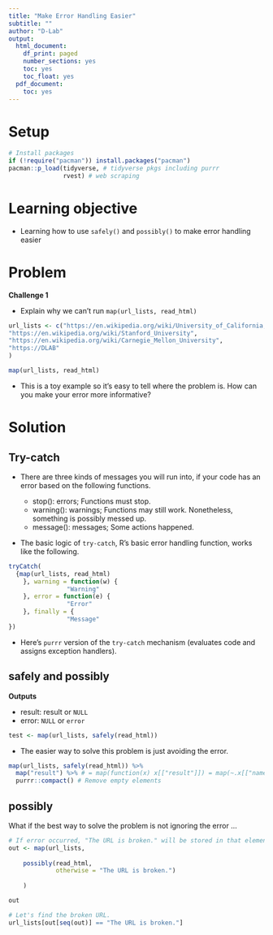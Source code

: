 ```yaml
---
title: "Make Error Handling Easier"
subtitle: ""
author: "D-Lab"
output:
  html_document:
    df_print: paged
    number_sections: yes
    toc: yes
    toc_float: yes
  pdf_document:
    toc: yes
---
```


# Setup 

```r
# Install packages 
if (!require("pacman")) install.packages("pacman")
pacman::p_load(tidyverse, # tidyverse pkgs including purrr
               rvest) # web scraping 
```

# Learning objective 

- Learning how to use `safely()` and `possibly()` to make error handling easier 

# Problem 

**Challenge 1**

- Explain why we can't run `map(url_lists, read_html)`



```r

url_lists <- c("https://en.wikipedia.org/wiki/University_of_California,_Berkeley",
"https://en.wikipedia.org/wiki/Stanford_University",
"https://en.wikipedia.org/wiki/Carnegie_Mellon_University",
"https://DLAB" 
)

```

```r

map(url_lists, read_html)

```

- This is a toy example so it's easy to tell where the problem is. How can you make your error more informative? 

# Solution 

## Try-catch 

- There are three kinds of messages you will run into, if your code has an error based on the following functions.  

    - stop(): errors; Functions must stop. 
    - warning(): warnings; Functions may still work. Nonetheless, something is possibly messed up. 
    - message(): messages; Some actions happened. 
    
- The basic logic of `try-catch`, R's basic error handling function, works like the following. 

```r

tryCatch(
  {map(url_lists, read_html) 
    }, warning = function(w) {
                "Warning"
    }, error = function(e) {
                "Error"
    }, finally = {
                "Message"
})

```

- Here's `purrr` version of the `try-catch` mechanism (evaluates code and assigns exception handlers). 

## safely and possibly 

**Outputs** 

- result: result or `NULL`
- error: `NULL` or `error` 

```r

test <- map(url_lists, safely(read_html)) 

```

- The easier way to solve this problem is just avoiding the error.

```r

map(url_lists, safely(read_html)) %>%
  map("result") %>% # = map(function(x) x[["result"]]) = map(~.x[["name"]])
  purrr::compact() # Remove empty elements 

```

## possibly 

What if the best way to solve the problem is not ignoring the error ... 

```r

# If error occurred, "The URL is broken." will be stored in that element(s).
out <- map(url_lists, 
    
    possibly(read_html,
             otherwise = "The URL is broken.")
    
    ) 

out

# Let's find the broken URL.
url_lists[out[seq(out)] == "The URL is broken."]

```



